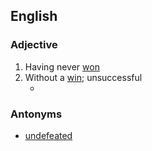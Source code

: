==English==

===Adjective===
{{en-adj|-}}

# Having never [[won]]
# Without a [[win]]; unsuccessful
#*{{quote-news
|year=2010
|date=December 28
|author=Kevin Darlin
|title=West Brom 1 - 3 Blackburn
|work=BBC
|url=http://news.bbc.co.uk/sport1/hi/football/eng_prem/9308862.stm
|page=
|passage=Rovers arrived in the Black Country in a certain amount of turmoil with Kean '''winless''' in his first two matches, including a home defeat to Stoke on Boxing Day,}}

===Antonyms===
* [[undefeated]]